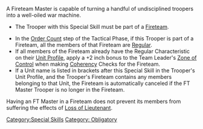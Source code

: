 {{n5-section-special-skills}}


A Fireteam Master is capable of turning a handful of undisciplined troopers into a well-oiled war machine.

{{css_skillbox |black| FT MASTER | AUTOMATIC SKILL }}
{{skill-label | Obligatory. }}

{{requirements}}
* The Trooper with this Special Skill must be part of a [[Fireteam]]. 
{{effects}}
* In the [[Order Count]] step of the Tactical Phase, if this Trooper is part of a Fireteam, all the members of that Fireteam are [[Regular]]. 
* If all members of the Fireteam already have the Regular Characteristic on their [[Unit Profile]], apply a +2 inch bonus to the Team Leader's [[Zone of Control]] when making [[Coherency]] Checks for the Fireteam.
* If a Unit name is listed in brackets after this Special Skill in the Trooper's Unit Profile, and the Trooper's Fireteam contains any members belonging to that Unit, the Fireteam is automatically canceled if the FT Master Trooper is no longer in the Fireteam.
{{css_skillbox-end}}


{{advice-start}}
Having an FT Master in a Fireteam does not prevent its members from suffering the effects of [[Loss of Lieutenant]].
{{advice-end}}



[[Category:Special Skills]]

<!-- Label and Trait categories. -->
[[Category: Obligatory ]]